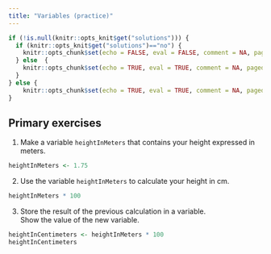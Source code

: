 ```yaml
---
title: "Variables (practice)"
---
```


```r
if (!is.null(knitr::opts_knit$get("solutions"))) {
  if (knitr::opts_knit$get("solutions")=="no") {
    knitr::opts_chunk$set(echo = FALSE, eval = FALSE, comment = NA, paged.print=FALSE)
  } else  {
    knitr::opts_chunk$set(echo = TRUE, eval = TRUE, comment = NA, paged.print=FALSE)
  }
} else {
    knitr::opts_chunk$set(echo = TRUE, eval = TRUE, comment = NA, paged.print=FALSE)
}
```

## Primary exercises

1. Make a variable `heightInMeters` that contains your height expressed in meters.

```r
heightInMeters <- 1.75
```

2. Use the variable `heightInMeters` to calculate your height in cm.

```r
heightInMeters * 100
```

3. Store the result of the previous calculation in a variable.  
Show the value of the new variable.

```r
heightInCentimeters <- heightInMeters * 100
heightInCentimeters
```
